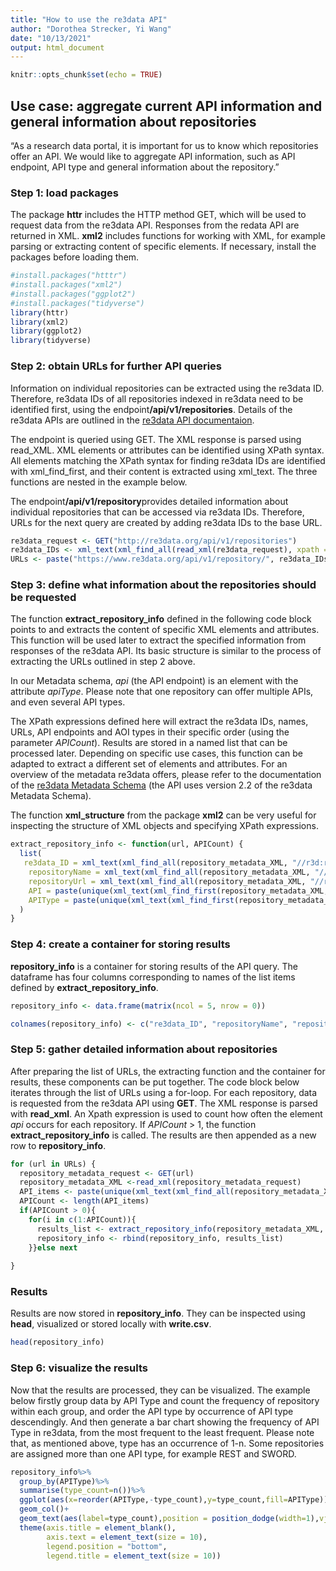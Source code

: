 ```yaml
---
title: "How to use the re3data API"
author: "Dorothea Strecker, Yi Wang"
date: "10/13/2021"
output: html_document
---
```


```r
knitr::opts_chunk$set(echo = TRUE)
```
## Use case: aggregate current API information and general information about repositories

"As a research data portal, it is important for us to know which repositories offer an API. We would like to aggregate API information, such as API endpoint, API type and general information about the repository."

### Step 1: load packages

The package **httr** includes the HTTP method GET, which will be used to request data from the re3data API. Responses from the redata API are returned in XML. **xml2** includes functions for working with XML, for example parsing or extracting content of specific elements. If necessary, install the packages before loading them.

```r
#install.packages("htttr")
#install.packages("xml2")
#install.packages("ggplot2")
#install.packages("tidyverse")
library(httr)
library(xml2)
library(ggplot2)
library(tidyverse)

```


### Step 2: obtain URLs for further API queries

Information on individual repositories can be extracted using the re3data ID. Therefore, re3data IDs of all repositories indexed in re3data need to be identified first, using the endpoint**/api/v1/repositories**. Details of the re3data APIs are outlined in the [re3data API documentaion](https://www.re3data.org/api/doc).

The endpoint is queried using GET. The XML response is parsed using read_XML. XML elements or attributes can be identified using XPath syntax. All elements matching the XPath syntax for finding re3data IDs are identified with xml_find_first, and their content is extracted using xml_text. The three functions are nested in the example below.

The endpoint**/api/v1/repository**provides detailed information about individual repositories that can be accessed via re3data IDs. Therefore, URLs for the next query are created by adding re3data IDs to the base URL.

```r
re3data_request <- GET("http://re3data.org/api/v1/repositories")
re3data_IDs <- xml_text(xml_find_all(read_xml(re3data_request), xpath = "//id"))
URLs <- paste("https://www.re3data.org/api/v1/repository/", re3data_IDs, sep = "")

```

### Step 3: define what information about the repositories should be requested

The function **extract_repository_info** defined in the following code block points to and extracts the content of specific XML elements and attributes. This function will be used later to extract the specified information from responses of the re3data API. Its basic structure is similar to the process of extracting the URLs outlined in step 2 above.  

In our Metadata schema, *api* (the API endpoint) is an element with the attribute *apiType*. Please note that one repository can offer multiple APIs, and even several API types. 

The XPath expressions defined here will extract the re3data IDs, names, URLs, API endpoints and AOI types in their specific order (using the parameter *APICount*). Results are stored in a named list that can be processed later.
Depending on specific use cases, this function can be adapted to extract a different set of elements and attributes. For an overview of the metadata re3data offers, please refer to the documentation of the [re3data Metadata Schema](https://doi.org/10.2312/re3.006) (the API uses version 2.2 of the re3data Metadata Schema).  

The function **xml_structure** from the package **xml2** can be very useful for inspecting the structure of XML objects and specifying XPath expressions.  


```r
extract_repository_info <- function(url, APICount) {
  list(
   re3data_ID = xml_text(xml_find_all(repository_metadata_XML, "//r3d:re3data.orgIdentifier")),
    repositoryName = xml_text(xml_find_all(repository_metadata_XML, "//r3d:repositoryName")),
    repositoryUrl = xml_text(xml_find_all(repository_metadata_XML, "//r3d:repositoryURL")),
    API = paste(unique(xml_text(xml_find_first(repository_metadata_XML,paste0("//r3d:api","[",as.character(APICount),"]"))))),
    APIType = paste(unique(xml_text(xml_find_first(repository_metadata_XML,paste0("//r3d:api","[",as.character(APICount),"]","/@apiType")))))
  )
}
```


### Step 4: create a container for storing results

**repository_info** is a container for storing results of the API query. The dataframe has four columns corresponding to names of the list items defined by **extract_repository_info**.

```r

repository_info <- data.frame(matrix(ncol = 5, nrow = 0))

colnames(repository_info) <- c("re3data_ID", "repositoryName", "repositoryUrl", "API", "APIType")

```

### Step 5: gather detailed information about repositories

After preparing the list of URLs, the extracting function and the container for results, these components can be put together. The code block below iterates through the list of URLs using a for-loop. For each repository, data is requested from the re3data API using **GET**. The XML response is parsed with **read_xml**. An Xpath expression is used to count how often the element *api* occurs for each repository. If *APICount* > 1, the function **extract_repository_info** is called. The results are then appended as a new row to **repository_info**.


```r
for (url in URLs) {
  repository_metadata_request <- GET(url)
  repository_metadata_XML <-read_xml(repository_metadata_request) 
  API_items <- paste(unique(xml_text(xml_find_all(repository_metadata_XML, "//r3d:api"))))
  APICount <- length(API_items)
  if(APICount > 0){
    for(i in c(1:APICount)){
      results_list <- extract_repository_info(repository_metadata_XML, i)
      repository_info <- rbind(repository_info, results_list)    
    }}else next
  
}

```

### Results

Results are now stored in **repository_info**. They can be inspected using **head**, visualized or stored locally with **write.csv**.

```r
head(repository_info)

```
### Step 6: visualize the results

Now that the results are processed, they can be visualized. The example below firstly group data by API Type and count the frequency of repository within each group, and order the API type by occurrence of API type  descendingly. And then generate a bar chart showing the frequency of API Type in re3data, from the most frequent to the least frequent. 
Please note that, as mentioned above, type has an occurrence of 1-n. Some repositories are assigned more than one API type, for example REST and SWORD.

```r
repository_info%>%
  group_by(APIType)%>%
  summarise(type_count=n())%>%
  ggplot(aes(x=reorder(APIType,-type_count),y=type_count,fill=APIType))+
  geom_col()+
  geom_text(aes(label=type_count),position = position_dodge(width=1),vjust=-0.2)+
  theme(axis.title = element_blank(),
        axis.text = element_text(size = 10),
        legend.position = "bottom",
        legend.title = element_text(size = 10))

```
